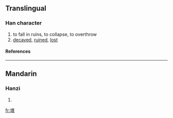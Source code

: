 ==Translingual==
===Han character===
{{Han char|rn=32|rad=土|as=12|sn=15|four=|canj=土中一金 (GLMC)}}
# to fall in ruins, to collapse, to overthrow
# [[decayed]], [[ruined]], [[lost]]
====References====
{{Han ref|kx=0238.360|dkj=05465|dj=0477.210|hdz=10486.240|uh=58A4|ud=22692}}
----
==Mandarin==
===Hanzi===
{{cmn-hanzi|pin=[[kuài]] ([[kuai4]]), [[tuí]] ([[tui2]])|wg=k'uai<sup>4</sup>, t'ui<sup>2</sup>}}
# {{defn|Mandarin}}

[[fr:墤]]